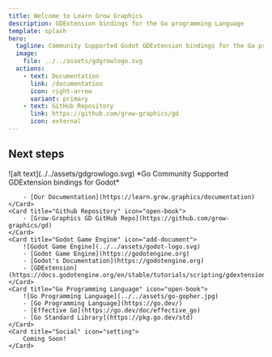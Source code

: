 ```yaml
---
title: Welcome to Learn Grow Graphics
description: GDExtension bindings for the Go programming Language
template: splash
hero:
  tagline: Community Supported Godot GDExtension bindings for the Go programming Language!
  image:
    file: ../../assets/gdgrowlogo.svg
  actions:
    - text: Documentation
      link: /documentation
      icon: right-arrow
      variant: primary
    - text: GitHub Repository
      link: https://github.com/grow-graphics/gd
      icon: external
---
```



## Next steps

<CardGrid stagger>
	<Card title="Grow Graphics Documentation" icon="open-book">
		![alt text](../../assets/gdgrowlogo.svg)
		*Go Community Supported GDExtension bindings for Godot*

		- [Our Documentation](https://learn.grow.graphics/documentation)
	</Card>
	<Card title="Github Repository" icon="open-book">
		- [Grow-Graphics GD GitHub Repo](https://github.com/grow-graphics/gd)
	</Card>
	<Card title="Godot Game Engine" icon="add-document">
		![Godot Game Engine](../../assets/godot-logo.svg)
		- [Godot Game Engine](https://godotengine.org)
		- [Godot's Documentation](https://godotengine.org)
		- [GDExtension](https://docs.godotengine.org/en/stable/tutorials/scripting/gdextension/index.html)
	</Card>
	<Card title="Go Programming Language" icon="open-book">
		![Go Programming Language](../../assets/go-gopher.jpg)
		- [Go Programming Language](https://go.dev/)
		- [Effective Go](https://go.dev/doc/effective_go)
		- [Go Standard Library](https://pkg.go.dev/std)
	</Card>
	<Card title="Social" icon="setting">
		Coming Soon!
	</Card>
</CardGrid>
